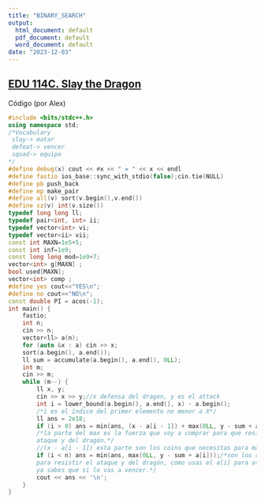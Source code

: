 ```yaml
---
title: "BINARY_SEARCH"
output:
  html_document: default
  pdf_document: default
  word_document: default
date: "2023-12-03"
---
```


## [EDU 114C. Slay the Dragon](https://codeforces.com/contest/1574/problem/C)
<!-- begin code -->
<div class="collapsed code-title" type="button" data-toggle="collapse" data-target="#codeExample1" aria-expanded="false" aria-controls="collapseTwo">
<!-- title -->
<i class="fas fa-caret-right"></i> <p class="title">Código (por Alex)</p>
</div>
<div id="codeExample1" class="collapse">

```c++
#include <bits/stdc++.h>
using namespace std;
/*Vocabulary
 slay-> matar
 defeat-> vencer
 squad-> equipo
*/
#define debug(x) cout << #x << " = " << x << endl
#define fastio ios_base::sync_with_stdio(false);cin.tie(NULL)
#define pb push_back
#define mp make_pair
#define all(v) sort(v.begin(),v.end())
#define sz(v) int(v.size())
typedef long long ll;
typedef pair<int, int> ii;
typedef vector<int> vi;
typedef vector<ii> vii;
const int MAXN=1e5+5;
const int inf=1e9;
const long long mod=1e9+7;
vector<int> g[MAXN] ;
bool used[MAXN];
vector<int> comp ;
#define yes cout<<"YES\n";
#define no cout<<"NO\n";
const double PI = acos(-1);
int main() {
    fastio;
    int n;
    cin >> n;
    vector<ll> a(n);
    for (auto &x : a) cin >> x;
    sort(a.begin(), a.end());
    ll sum = accumulate(a.begin(), a.end(), 0LL);
    int m;
    cin >> m;
    while (m--) {
        ll x, y;
        cin >> x >> y;//x defensa del dragon, y es el attack
        int i = lower_bound(a.begin(), a.end(), x) - a.begin();
        /*i es el índice del primer elemento no menor a X*/
        ll ans = 2e18;
        if (i > 0) ans = min(ans, (x - a[i - 1]) + max(0LL, y - sum + a[i - 1]));
        /*la parte del max es la fuerza que voy a comprar para que resista el
        ataque y del dragón.*/
        //(x - a[i - 1]) esta parte son los coins que necesitas para matar al dragón
        if (i < n) ans = min(ans, max(0LL, y - sum + a[i]));/*son los coins que necesitas
        para resistir el ataque y del dragón, como usas el a[i] para atacar entonces
        ya sabes que si lo vas a vencer.*/
        cout << ans << '\n';
    }
}

```

</div>